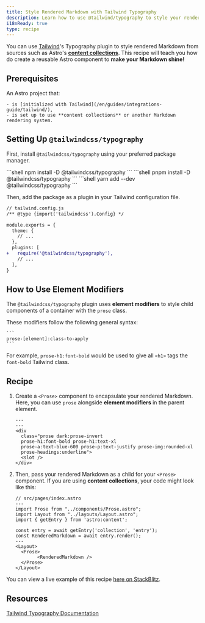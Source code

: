 ```yaml
---
title: Style Rendered Markdown with Tailwind Typography
description: Learn how to use @tailwind/typography to style your rendered Markdown
i18nReady: true
type: recipe
---
```



You can use [Tailwind](https://tailwindcss.com)'s Typography plugin to style rendered Markdown from sources such as Astro's [**content collections**](/en/guides/content-collections/).
This recipe will teach you how do create a reusable Astro component to **make your Markdown shine!**

## Prerequisites

An Astro project that:  

	- is [initialized with Tailwind](/en/guides/integrations-guide/tailwind/),  
	- is set up to use **content collections** or another Markdown rendering system.

## Setting Up `@tailwindcss/typography`

First, install `@tailwindcss/typography` using your preferred package manager.

<PackageManagerTabs>
 	<Fragment slot="npm">
	```shell 
	npm install -D @tailwindcss/typography
	```
	</Fragment>
  	<Fragment slot="pnpm">
	```shell 
	pnpm install -D @tailwindcss/typography
	```
	</Fragment>
  	<Fragment slot="yarn">
	```shell
	yarn add --dev @tailwindcss/typography
	```
	</Fragment>
</PackageManagerTabs>

Then, add the package as a plugin in your Tailwind configuration file.

```diff lang="js"
// tailwind.config.js
/** @type {import('tailwindcss').Config} */

module.exports = {
  theme: {
    // ...
  },
  plugins: [
+   require('@tailwindcss/typography'),
    // ...
  ],
}
```

## How to Use Element Modifiers   

The `@tailwindcss/typography` plugin uses **element modifiers** to style child components of a container with the `prose` class. 

These modifiers follow the following general syntax: 

	```
	prose-[element]:class-to-apply
	``` 

For example, `prose-h1:font-bold` would be used to give all `<h1>` tags the `font-bold` Tailwind class.

## Recipe

1. Create a `<Prose>` component to encapsulate your rendered Markdown. Here, you can use `prose` alongside **element modifiers** in the parent element.   

	```astro title="src/components/Prose.astro"
	---
	---
	<div 
	  class="prose dark:prose-invert 
	  prose-h1:font-bold prose-h1:text-xl 
	  prose-a:text-blue-600 prose-p:text-justify prose-img:rounded-xl 
	  prose-headings:underline">
	  <slot />
	</div>
	```

2. Then, pass your rendered Markdown as a child for your `<Prose>` component.  If you are using **content collections**, your code might look like this:

	```astro
	// src/pages/index.astro
	---
	import Prose from "../components/Prose.astro";
	import Layout from "../layouts/Layout.astro";
	import { getEntry } from 'astro:content';

	const entry = await getEntry('collection', 'entry');
	const RenderedMarkdown = await entry.render();
	---
	<Layout>
	  <Prose>
			<RenderedMarkdown />
	  </Prose>
	</Layout>
	```

You can view a live example of this recipe <a href="https://stackblitz.com/edit/withastro-astro-scvyma?file=src%2Fpages%2Findex.astro" target="_blank">here on StackBlitz</a>.

## Resources

[Tailwind Typography Documentation](https://tailwindcss.com/docs/typography-plugin)
